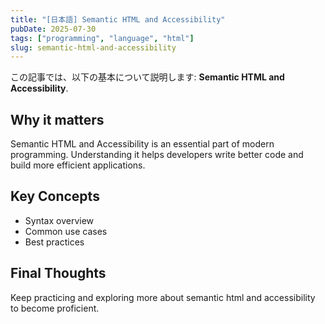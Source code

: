```yaml
---
title: "[日本語] Semantic HTML and Accessibility"
pubDate: 2025-07-30
tags: ["programming", "language", "html"]
slug: semantic-html-and-accessibility
---
```


この記事では、以下の基本について説明します: **Semantic HTML and Accessibility**.

## Why it matters

Semantic HTML and Accessibility is an essential part of modern programming. Understanding it helps developers write better code and build more efficient applications.

## Key Concepts

- Syntax overview
- Common use cases
- Best practices

## Final Thoughts

Keep practicing and exploring more about semantic html and accessibility to become proficient.
